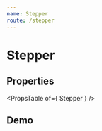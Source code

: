 ```yaml
---
name: Stepper
route: /stepper
---
```



# Stepper

## Properties
<PropsTable of={ Stepper } />

## Demo
<Playground>
    <Stepper
        active={ 2 }
        steps={ ['Name', 'Email', 'Password', 'Photo', 'Be happy!'] }
    />
    <Stepper
        bottomLabel
        active={ 2 }
        steps={ ['Name', 'Email', 'Password', 'Photo', 'Be happy!'] }
    />
</Playground>
